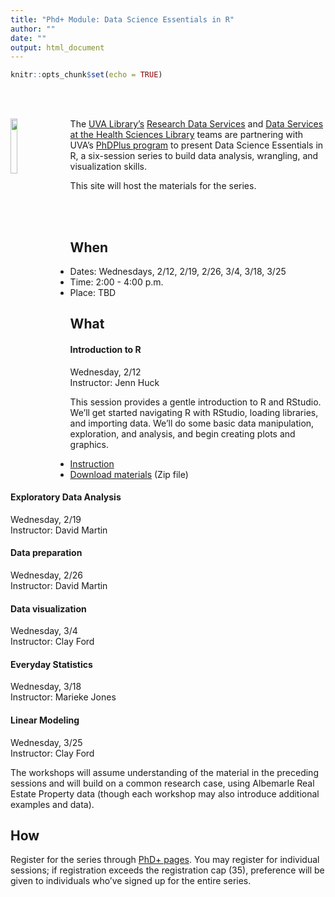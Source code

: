 ```yaml
---
title: "Phd+ Module: Data Science Essentials in R"
author: ""
date: ""
output: html_document
---
```


```r
knitr::opts_chunk$set(echo = TRUE)
```

<br>
<br>

<img src="../images/Rlogo.png" style="float:left; width:15%; margin-right: 20px">
The [UVA Library's](https://www.library.virginia.edu) [Research Data Services](https://data.library.virginia.edu) and [Data Services at the Health Sciences Library](https://guides.hsl.virginia.edu/data) teams are partnering with UVA's [PhDPlus program](http://phdplus.virginia.edu/) to present Data Science Essentials in R, a six-session series to build data analysis, wrangling, and visualization skills.

This site will host the materials for the series.

<br>
<br>

## When
* Dates: Wednesdays, 2/12, 2/19, 2/26, 3/4, 3/18, 3/25
* Time: 2:00 - 4:00 p.m.
* Place: TBD

## What

#### **Introduction to R**
Wednesday, 2/12   
Instructor: Jenn Huck

This session provides a gentle introduction to R and RStudio. We’ll get started navigating R with RStudio, loading libraries, and importing data. We’ll do some basic data manipulation, exploration, and analysis, and begin creating plots and graphics. 

- [Instruction](intror.html)   
- [Download materials](intro_to_R.zip) (Zip file)


#### **Exploratory Data Analysis **
Wednesday, 2/19   
Instructor: David Martin

#### **Data preparation**
Wednesday, 2/26   
Instructor: David Martin

#### **Data visualization**
Wednesday, 3/4    
Instructor: Clay Ford

#### **Everyday Statistics**
Wednesday, 3/18     
Instructor: Marieke Jones

#### **Linear Modeling**
Wednesday, 3/25    
Instructor: Clay Ford

The workshops will assume understanding of the material in the preceding sessions and will build on a common research case, using Albemarle Real Estate Property data (though each workshop may also introduce additional examples and data). 


## How
Register for the series through [PhD+ pages](https://phdplus.virginia.edu/core-module/data-literacy). You may register for individual sessions; if registration exceeds the registration cap (35), preference will be given to individuals who've signed up for the entire series.

<br>

